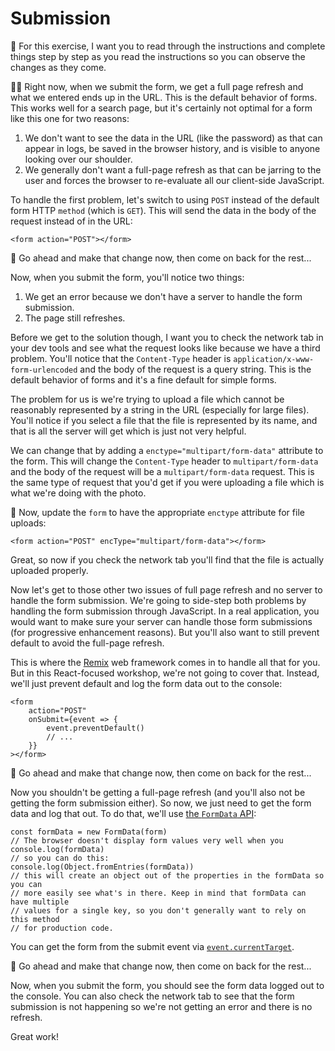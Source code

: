 # Submission

🐨 For this exercise, I want you to read through the instructions and complete
things step by step as you read the instructions so you can observe the changes
as they come.

👨‍💼 Right now, when we submit the form, we get a full page refresh and what we
entered ends up in the URL. This is the default behavior of forms. This works
well for a search page, but it's certainly not optimal for a form like this one
for two reasons:

1. We don't want to see the data in the URL (like the password) as that can
   appear in logs, be saved in the browser history, and is visible to anyone
   looking over our shoulder.
2. We generally don't want a full-page refresh as that can be jarring to the
   user and forces the browser to re-evaluate all our client-side JavaScript.

To handle the first problem, let's switch to using `POST` instead of the default
form HTTP `method` (which is `GET`). This will send the data in the body of the
request instead of in the URL:

```tsx
<form action="POST"></form>
```

🐨 Go ahead and make that change now, then come on back for the rest...

Now, when you submit the form, you'll notice two things:

1. We get an error because we don't have a server to handle the form submission.
2. The page still refreshes.

Before we get to the solution though, I want you to check the network tab in
your dev tools and see what the request looks like because we have a third
problem. You'll notice that the `Content-Type` header is
`application/x-www-form-urlencoded` and the body of the request is a query
string. This is the default behavior of forms and it's a fine default for simple
forms.

The problem for us is we're trying to upload a file which cannot be reasonably
represented by a string in the URL (especially for large files). You'll notice
if you select a file that the file is represented by its name, and that is all
the server will get which is just not very helpful.

We can change that by adding a `enctype="multipart/form-data"` attribute to the
form. This will change the `Content-Type` header to `multipart/form-data` and
the body of the request will be a `multipart/form-data` request. This is the
same type of request that you'd get if you were uploading a file which is what
we're doing with the photo.

🐨 Now, update the `form` to have the appropriate `enctype` attribute for file
uploads:

```tsx
<form action="POST" encType="multipart/form-data"></form>
```

Great, so now if you check the network tab you'll find that the file is
actually uploaded properly.

Now let's get to those other two issues of full page refresh and no server to
handle the form submission. We're going to side-step both problems by handling
the form submission through JavaScript. In a real application, you would want to
make sure your server can handle those form submissions (for progressive
enhancement reasons). But you'll also want to still prevent default to avoid the
full-page refresh.

This is where the [Remix](https://remix.run) web framework comes in to handle
all that for you. But in this React-focused workshop, we're not going to cover
that. Instead, we'll just prevent default and log the form data out to the
console:

```tsx
<form
	action="POST"
	onSubmit={event => {
		event.preventDefault()
		// ...
	}}
></form>
```

🐨 Go ahead and make that change now, then come on back for the rest...

Now you shouldn't be getting a full-page refresh (and you'll also not be getting
the form submission either). So now, we just need to get the form data and log
that out. To do that, we'll use
[the `FormData` API](https://developer.mozilla.org/en-US/docs/Web/API/FormData):

```tsx
const formData = new FormData(form)
// The browser doesn't display form values very well when you console.log(formData)
// so you can do this:
console.log(Object.fromEntries(formData))
// this will create an object out of the properties in the formData so you can
// more easily see what's in there. Keep in mind that formData can have multiple
// values for a single key, so you don't generally want to rely on this method
// for production code.
```

You can get the form from the submit event via
[`event.currentTarget`](https://developer.mozilla.org/en-US/docs/Web/API/Event/currentTarget).

🐨 Go ahead and make that change now, then come on back for the rest...

Now, when you submit the form, you should see the form data logged out to the
console. You can also check the network tab to see that the form submission is
not happening so we're not getting an error and there is no refresh.

Great work!
